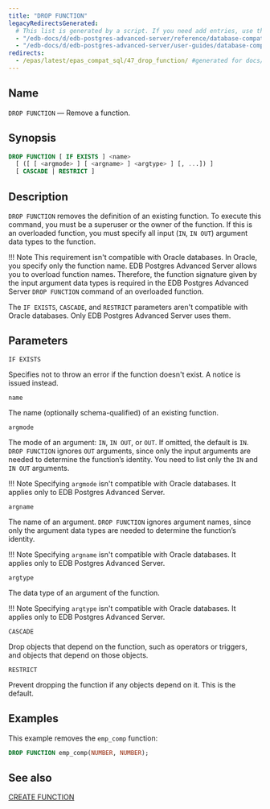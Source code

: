 ```yaml
---
title: "DROP FUNCTION"
legacyRedirectsGenerated:
  # This list is generated by a script. If you need add entries, use the `legacyRedirects` key.
  - "/edb-docs/d/edb-postgres-advanced-server/reference/database-compatibility-for-oracle-developers-reference-guide/9.6/Database_Compatibility_for_Oracle_Developers_Reference_Guide.1.061.html"
  - "/edb-docs/d/edb-postgres-advanced-server/user-guides/database-compatibility-for-oracle-developers-guide/9.5/Database_Compatibility_for_Oracle_Developers_Guide.1.089.html"
redirects:
  - /epas/latest/epas_compat_sql/47_drop_function/ #generated for docs/epas/reorg-role-use-case-mode
---
```


<div id="drop_function" class="registered_link"></div>

## Name

`DROP FUNCTION` &mdash; Remove a function.

## Synopsis

```sql
DROP FUNCTION [ IF EXISTS ] <name>
  [ ([ [ <argmode> ] [ <argname> ] <argtype> ] [, ...]) ]
  [ CASCADE | RESTRICT ]
```

## Description

`DROP FUNCTION` removes the definition of an existing function. To execute this command, you must be a superuser or the owner of the function. If this is an overloaded function, you must specify all input (`IN`, `IN OUT`) argument data types to the function. 

!!! Note
  This requirement isn't compatible with Oracle databases. In Oracle, you specify only the function name. EDB Postgres Advanced Server allows you to overload function names. Therefore, the function signature given by the input argument data types is required in the EDB Postgres Advanced Server `DROP FUNCTION` command of an overloaded function.

The `IF EXISTS`, `CASCADE`, and `RESTRICT` parameters aren't compatible with Oracle databases. Only EDB Postgres Advanced Server uses them.

## Parameters

`IF EXISTS`

 Specifies not to throw an error if the function doesn't exist. A notice is issued instead.

`name`

 The name (optionally schema-qualified) of an existing function.

`argmode`

 The mode of an argument: `IN`, `IN OUT`, or `OUT`. If omitted, the default is `IN`. `DROP FUNCTION` ignores `OUT` arguments, since only the input arguments are needed to determine the function’s identity. You need to list only the `IN` and `IN OUT` arguments. 
 
 !!! Note
  Specifying `argmode` isn't compatible with Oracle databases. It applies only to EDB Postgres Advanced Server.

`argname`

 The name of an argument. `DROP FUNCTION` ignores argument names, since only the argument data types are needed to determine the function’s identity. 
 
 !!! Note
  Specifying `argname` isn't compatible with Oracle databases. It applies only to EDB Postgres Advanced Server.

`argtype`

 The data type of an argument of the function. 
 
 !!! Note
  Specifying `argtype` isn't compatible with Oracle databases. It applies only to EDB Postgres Advanced Server.

`CASCADE`

 Drop objects that depend on the function, such as operators or triggers, and objects that depend on those objects.

`RESTRICT`

 Prevent dropping the function if any objects depend on it. This is the default.

## Examples

This example removes the `emp_comp` function:

```sql
DROP FUNCTION emp_comp(NUMBER, NUMBER);
```

## See also

[CREATE FUNCTION](23_create_function/#create_function)
